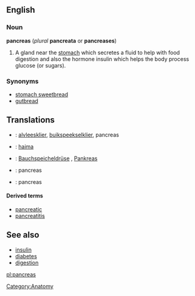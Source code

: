 == English ==

=== Noun ===

'''pancreas''' (''plural'' '''pancreata''' or '''pancreases''')

# A gland near the [[stomach]] which secretes a fluid to help with food digestion and also the hormone insulin which helps the body process glucose (or sugars).

=== Synonyms ===

* [[stomach sweetbread]]
* [[gutbread]]

== Translations ==

{{top}}
* {{nl}}: [[alvleesklier]], [[buikspeekselklier]], pancreas
* {{fi}}: [[haima]]
* {{de}}: [[Bauchspeicheldrüse]] {{f}}, [[Pankreas]] {{n}}
{{mid}}
* {{ia}}: pancreas
* {{es}}: pancreas
{{bottom}}

==== Derived terms ====

* [[pancreatic]]
* [[pancreatitis]]

== See also ==

* [[insulin]]
* [[diabetes]]
* [[digestion]]

[[Category:Anatomy]]
[[pl:pancreas]]